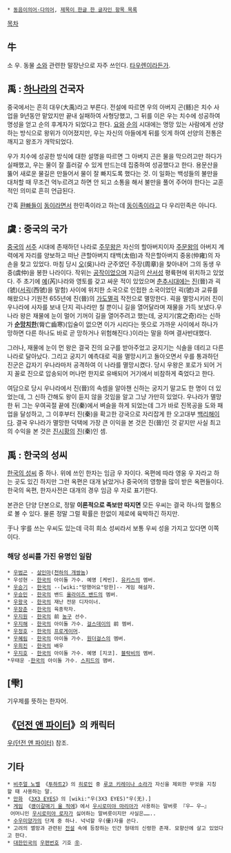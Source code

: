  * [[동음이의어·다의어]], [[제목이 한글 한 글자인 항목 목록]]

[[목차]]
== 牛 ==
소 우. 동물 [[소]]와 관련한 말장난으로 자주 쓰인다. [[타우렌]]이라든가.

== 禹 : [[하나라]]의 건국자 == 
중국에서는 흔히 대우(大禹)라고 부른다. 전설에 따르면 우의 아버지 곤(鲧)은 치수 사업을 9년동안 맡았지만 끝내 실패하여 사형당했고, 그 뒤를 이은 우는 치수에 성공하여 명성을 얻고 순의 후계자가 되었다고 한다. [[요]]와 [[순]]의 시대에는 명망 있는 사람에게 선양하는 방식으로 왕위가 이어졌지만, 우는 자신의 아들에게 뒤를 잇게 하여 선양의 전통은 깨지고 왕조가 개막되었다. 

우가 치수에 성공한 방식에 대한 설명을 따르면 그 아버지 곤은 물을 막으려고만 하다가 실패했고, 우는 물이 잘 흘러갈 수 있게 만드는데 집중하여 성공했다고 한다. 용문산을 뚫어 새로운 물길은 만들어서 물이 잘 빠지도록 했다는 것. 이 일화는 백성들의 불만을 대처할 때 무조건 억누르려고 하면 안 되고 소통을 해서 불만을 풀어 주어야 한다는 교훈적인 의미로 흔히 언급된다. 

간혹 [[환빠]]들이 [[동이]]라면서 한민족이라고 하는데 [[동이족]]이라고 다 우리민족은 아니다.

== 虞 : 중국의 국가 ==
[[중국]]의 [[서주]] 시대에 존재하던 나라로 [[주무왕]]은 자신의 할아버지이자 [[주문왕]]의 아버지 계력에게 자리를 양보하고 떠난 큰할아버지 태백(太伯)과 작은할아버지 중옹(仲雍)의 자손을 찾고 있었다. 마침 당시 [[오]](吳)나라 군주였던 주장(周章)을 찾아내어 그의 동생 우중(虞仲)을 봉한 나라이다. 작위는 [[공작]]이었으며 지금의 [[산서성]] 평륙현에 위치하고 있었다. 주 초기에 [[예]](芮)나라와 영토를 갖고 싸운 적이 있었으며 [[춘추시대]]에는 [[진]](晉)과 괵(虢)([[서괵]](西虢)을 말함) 사이에 위치한 소국으로 인접한 소국이었던 괵(虢)과 교류를 해왔으나 기원전 655년에 진(晉)의 [[가도멸괵]] 작전으로 멸망한다. 괵을 멸망시키러 진이 우나라에 사자를 보내 단지 괵나라만 칠 뿐이니 길을 열어달라며 재물을 가득 보냈다.우나라 왕은 재물에 눈이 멀어 기꺼이 길을 열어주려고 했는데, 궁지기(宮之奇)라는 신하가 '''[[순망치한]]'''(脣亡齒寒)(입술이 없으면 이가 시리다는 뜻으로 가까운 사이에서 하나가 망하면 다른 하나도 바로 곧 망하거나 위험해진다.)이라는 말을 하며 결사반대했다.

그러나, 재물에 눈이 먼 왕은 결국 진의 요구를 받아주었고 궁지기는 식솔을 데리고 다른 나라로 달아났다. 그리고 궁지기 예측대로 괵을 멸망시키고 돌아오면서 우를 통과하던  진군은 갑자기 우나라마저 공격하여 이 나라를 멸망시켰다. 당시 우왕은 포로가 되어 거지 꼴로 진으로 압송되어 머나먼 한지로 유배되어 거기에서 비참하게 죽었다고 한다.
 
여담으로 당시 우나라에서 진(晉)의 속셈을 알아챈 신하는 궁지기 말고도 한 명이 더 있었는데, 그 신하 간해도 왕이 듣지 않을 것임을 알고 그냥 가만히 있었다. 우나라가 멸망한 뒤 그는 우여곡절 끝에 진(秦)에서 벼슬을 하게 되었는데 그가 바로 진목공을 도와 패업을 달성하고, 그 이후부터 진(秦)을 확고한 강국으로 자리잡게 한 오고대부 [[백리해]]이다. 결국 우나라가 멸망한 덕택에 가장 큰 이익을 본 것은 진(晉)인 것 같지만 사실 최고의 수익을 본 것은 [[진시황]]의 [[진]](秦)인 셈. 

== 禹 : 한국의 성씨 ==
[[한국의 성씨]] 중 하나. 위에 쓰인 한자는 임금 우 자이다. 옥편에 따라 영웅 우 자라고 하는 곳도 있긴 하지만 그런 옥편은 대개 낡았거나 중국어의 영향을 많이 받은 옥편들이다. 한국의 옥편, 한자사전은 대개의 경우 임금 우 자로 표기한다.

본관은 단양 단본으로, 정말 '''이론적으로 족보만 따지면''' 모든 우씨는 결국 하나의 혈통으로 볼 수 있다. 물론 정말 그럴 확률은 한없이 제로에 육박하긴 하지만.

于나 宇를 쓰는 우씨도 있는데 극히 희소 성씨라서 보통 우씨 성을 가지고 있다면 이쪽이다.

=== 해당 성씨를 가진 유명인 일람 ===
 * [[우범곤]] - [[살인마]]([[천하의 개쌍놈]])
 * 우성현 - [[한국]]의 아이돌 가수. 예명 [케빈]. [[유키스]]의 멤버.
 * [[우승기]] - [[한국]]의 --[wiki:"망했어요"망한]-- 게임 해설자.
 * [[우승민]] - [[한국]]의 밴드 [[올라이즈 밴드]]의 멤버.
 * [[우왕국]] - [[한국]]의 재난 전문 디자이너.
 * [[우장춘]] - [[한국]]의 육종학자.
 * [[우지원]] - [[한국]]의 前 [[농구]] 선수.
 * [[우지해]] - [[한국]]의 아이돌 가수. [[걸스데이]]의 前 멤버.
 * [[우정호]] - [[한국]]의 [[프로게이머]].
 * [[우혜림]] - [[한국]]의 아이돌 가수. [[원더걸스]]의 멤버.
 * [[우희진]] - [[한국]]의 배우 
 * [[우지호]] - [[한국]]의 아이돌 가수. 예명 [지코]. [[블락비]]의 멤버.
 *우태운 -[[한국]]의 아이돌 가수. [[스피드]]의 맴버. 
== [雫] ==
기우제를 뜻하는 한자어.

== 《[[던전 앤 파이터]]》의 캐릭터 ==
[[우(던전 앤 파이터)]] 참조.

== 기타 ==
 * [[비주얼 노벨]] 《[[투하트2]]》의 [[히로인]] 중 [[루코 키레이나 소라]]가 자신을 제외한 무엇을 지칭할 때 사용하는 말.
 * [[만화]] 《[[3X3 EYES]]》의 [wiki:"우(3X3 EYES)"우(无).] 
 * [[게임]] 《[[괭이갈매기 울 적에]]》에서 [[우시로미야 마리아]]가 사용하는 말버릇 『우― 우―』 
  어머니인 [[우시로미야 로자]]가 싫어하는 말버릇이지만 사실은……..
 * [[수우미양가]]의 단계 중 하나. 넉넉할 우(優)자를 쓴다.
 * 고려의 멸망과 관련된 [[전설]] 속에 등장하는 인간 형태의 신령한 존재. 묘향산에 살고 있었다고 한다.
 * [[대한민국]]의 [[우편번호]] 기호 [[㉾]].
